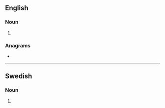 ==English==

===Noun===
{{head|en|noun form}}

# {{plural of|donator|lang=en}}

===Anagrams===
* {{anagrams|en|a=adnoorst|odorants|tandoors|tornados}}

----

==Swedish==

===Noun===
{{head|sv|noun form}}

# {{sv-noun-form-indef-gen|donator}}